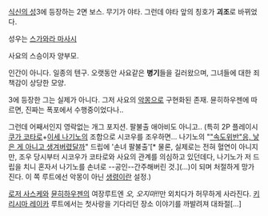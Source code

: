 [[식신의 성]]3에 등장하는 2면 보스. 무기가 야타. 
그런데 야타 앞의 칭호가 '''괴조'''로 바뀌었다.

성우는 [[스가와라 마사시]]

사요의 스승이자 양부모.

인간이 아니다. 일종의 텐구. 오랫동안 사요같은 '''병기'''들을 길러왔으며, 그녀들에 대한 죄책감이 상당한 모양.

3에 등장한 그는 실제가 아니다. 그저 사요의 [[악몽]]으로 구현화된 존재.
뮨히하우젠에 따르면, 진짜는 폭포에서 수행중이었다나..


그런데 어째서인지 영락없는 개그 포지션. 팔불출 애아비도 아니고.. (특히 2P 플레이시 [[쿠가 코타로]]+[[이세 나기노]]의 조합으로 시코우를 조우하면... 나기노의 "[["속도위반"응, 낳은 게 아니고 생겨버렸달까]]" 드립에 '손녀 팔불출'[* 물론, 실제로는 전혀 혈연이 아니지만, 조우 당시부터 시코우가 코타로와 사요의 관계를 의심하고 있던데다, 나기노가 저 드립을 치니 혼자서 나기노를 손녀로 --공인--간주해버린 것.](...)이 되며 처절하게 망가진다. 이 쪽 루트에선 악몽이 아닌 [[생령]]이란 설정.)

[[로저 사스케]]와 [[뮨히하우젠]]의 여장루트엔 ''오, 오지마!!''만 외치다가 허무하게 사라진다.
[[키리시마 레이카]] 루트에서는 첫사랑을 기다리던 장소 이야기를 까발려져 대좌절[...]
